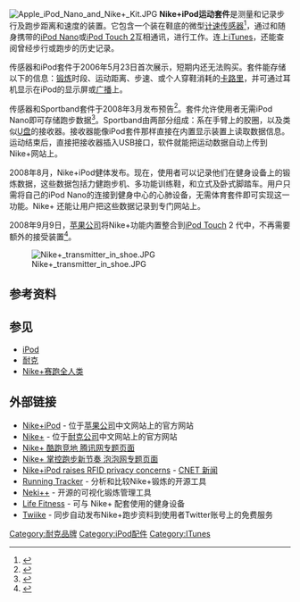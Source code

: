 {{noteTA|G1=IT}}
{{roughTranslation}}
[[File:Apple_iPod_Nano_and_Nike+_Kit.JPG|thumb]]
'''Nike+iPod运动套件'''是测量和记录步行及跑步距离和速度的装置。它包含一个装在鞋底的微型[[传感器|计速传感器]]<ref>{{Cite web |url=http://www.apple.com/ipod/nike/gear.html |title=Description at Apple.com |accessdate=2009-01-20 |archive-date=2008-07-26 |archive-url=https://web.archive.org/web/20080726121736/http://www.apple.com/ipod/nike/gear.html |dead-url=no }}</ref>，通过和随身携带的[[iPod_nano|iPod Nano]]或[[iPod_touch#iPod_Touch_第二代|iPod Touch 2]]互相通讯，进行工作。连上[[iTunes|iTunes]]，还能查阅曾经步行或跑步的历史记录。

传感器和iPod套件于2006年5月23日首次展示，短期内还无法购买。套件能存储以下的信息：[[慢跑|锻炼]]时段、运动距离、步速、或个人穿鞋消耗的[[卡路里|卡路里]]，并可通过耳机显示在iPod的显示屏或[[播客|广播]]上。

传感器和Sportband套件于2008年3月发布预告<ref>{{Cite web |url=http://forums.nike.com/ann.jspa?annID=216 |title=Nike+ Sportband forum announcement |accessdate=2009-01-20 |archive-date=2011-07-14 |archive-url=https://web.archive.org/web/20110714182359/http://forums.nike.com/ann.jspa?annID=216 |dead-url=yes }}</ref>。套件允许使用者无需iPod Nano即可存储跑步数据<ref>{{Cite web |url=http://cn.engadget.com/2008/02/22/nikes-sportband-passes-fcc-bypasses-apple/ |title=再见了！iPod！Nike+ 要自立自强啰！ |accessdate=2009-01-20 |archive-date=2008-10-07 |archive-url=https://web.archive.org/web/20081007103629/http://cn.engadget.com/2008/02/22/nikes-sportband-passes-fcc-bypasses-apple/ |dead-url=no }}</ref>。Sportband由两部分组成：系在手臂上的胶圈，以及类似[[U盘|U盘]]的接收器。接收器能像iPod套件那样直接在内置显示装置上读取数据信息。运动结束后，直接把接收器插入USB接口，软件就能把运动数据自动上传到Nike+网站上。

2008年8月，Nike+iPod健体发布。现在，使用者可以记录他们在健身设备上的锻炼数据，这些数据包括力健跑步机、多功能训练鞋，和立式及卧式脚踏车。用户只需将自己的iPod Nano的连接到健身中心的心肺设备，无需体育套件即可实现这一功能。Nike+ 还能让用户把这些数据记录到专门网站上。

2008年9月9日，[[苹果公司|苹果公司]]将Nike+功能内置整合到[[iPod_Touch|iPod Touch]] 2 代中，不再需要额外的接受装置<ref>{{Cite web |url=http://www.cnetnews.com.cn/2008/0418/822140.shtml |title=Nike+ 软件即将登陆iPhone和iPod touch |accessdate=2009-01-20 |archive-date=2012-01-17 |archive-url=https://web.archive.org/web/20120117172637/http://www.cnetnews.com.cn/2008/0418/822140.shtml |dead-url=no }}</ref>。

[[File:Nike+_transmitter_in_shoe.JPG|thumb]]

== 参考资料 ==
{{reflist}}

== 参见 ==
*[[iPod|iPod]]
*[[耐克|耐克]]
*[[Nike+赛跑全人类|Nike+赛跑全人类]]

== 外部链接 ==
*[https://web.archive.org/web/20090121204946/http://www.apple.com.cn/ipod/nike/ Nike+iPod] - 位于[[苹果公司|苹果公司]]中文网站上的官方网站
*[https://web.archive.org/web/20071010133448/http://nikeplus.nike.com/nikeplus/index.jhtml?l=my_runs Nike+] - 位于[[耐克|耐克公司]]中文网站上的官方网站
*[https://web.archive.org/web/20090211141619/http://nikeplus.qq.com/ Nike+ 酷跑竞地 腾讯网专题页面]
*[https://web.archive.org/web/20071214190921/http://topic.pcpop.com/factory/Nike0703/ Nike+ 掌控跑步新节奏 泡泡网专题页面]
*[https://archive.is/20130102080544/http://news.com.com/NikeiPod+raises+RFID+privacy+concerns/2100-1029_3-6143606.html?part=dl&tag=feed_2574&subj=6143606&tag=news Nike+iPod raises RFID privacy concerns] - [[CNET|CNET 新闻]]
*[http://runningtracker.tuxfamily.org Running Tracker]{{Wayback|url=http://runningtracker.tuxfamily.org/ |date=20191018222021 }} - 分析和比较Nike+锻炼的开源工具
*[http://neki.sourceforge.net/ Neki++]{{Wayback|url=http://neki.sourceforge.net/ |date=20090122204437 }} - 开源的可视化锻炼管理工具
*[http://Lifefitness.com/ Life Fitness]{{Wayback|url=http://lifefitness.com/ |date=20200722001622 }} - 可与 Nike+ 配套使用的健身设备
*[https://web.archive.org/web/20090126042625/http://www.twiike.com/ Twiike] - 同步自动发布Nike+跑步资料到使用者Twitter账号上的免费服务

{{IPod}}
{{Apple hardware since 1998}}
{{耐克}}
{{Authority control}}

[[Category:耐克品牌|Category:耐克品牌]]
[[Category:iPod配件|Category:iPod配件]]
[[Category:ITunes|Category:ITunes]]